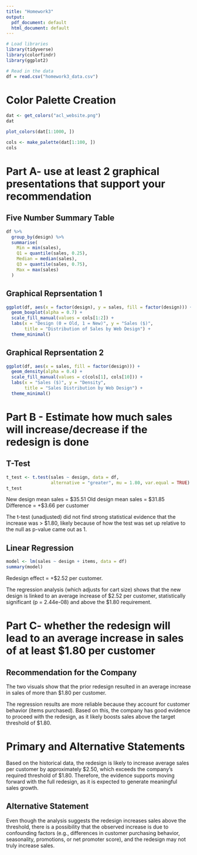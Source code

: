 ```yaml
---
title: "Homework3"
output:
  pdf_document: default
  html_document: default
---
```


```r
# Load libraries
library(tidyverse)
library(colorfindr)
library(ggplot2)
```

```r
# Read in the data
df = read.csv("homework3_data.csv")
```


# Color Palette Creation
```r
dat <- get_colors("acl_website.png")
dat
```

```r
plot_colors(dat[1:1000, ])
```

```r
cols <- make_palette(dat[1:100, ])
cols
```


# Part A- use at least 2 graphical presentations that support your recommendation

## Five Number Summary Table
```r
df %>%
  group_by(design) %>%
  summarise(
    Min = min(sales),
    Q1 = quantile(sales, 0.25),
    Median = median(sales),
    Q3 = quantile(sales, 0.75),
    Max = max(sales)
  )
```


## Graphical Reprsentation 1

```r
ggplot(df, aes(x = factor(design), y = sales, fill = factor(design))) +
  geom_boxplot(alpha = 0.7) +
  scale_fill_manual(values = cols[1:2]) +
  labs(x = "Design (0 = Old, 1 = New)", y = "Sales ($)", 
       title = "Distribution of Sales by Web Design") +
  theme_minimal()
```


## Graphical Reprsentation 2

```r
ggplot(df, aes(x = sales, fill = factor(design))) +
  geom_density(alpha = 0.4) +
  scale_fill_manual(values = c(cols[1], cols[10])) +
  labs(x = "Sales ($)", y = "Density", 
       title = "Sales Distribution by Web Design") +
  theme_minimal()
```


# Part B - Estimate how much sales will increase/decrease if the redesign is done

## T-Test
```r
t_test <- t.test(sales ~ design, data = df, 
                 alternative = "greater", mu = 1.80, var.equal = TRUE)
t_test
```
New design mean sales = $35.51
Old design mean sales = $31.85
Difference = +$3.66 per customer

The t-test (unadjusted) did not find strong statistical evidence that the increase was > $1.80, likely because of how the test was set up relative to the null as p-value came out as 1.

## Linear Regression
```r
model <- lm(sales ~ design + items, data = df)
summary(model)
```
Redesign effect = +$2.52 per customer.

The regression analysis (which adjusts for cart size) shows that the new design is linked to an average increase of \$2.52 per customer, statistically significant (p = 2.44e-08) and above the $1.80 requirement.

# Part C- whether the redesign will lead to an average increase in sales of at least $1.80 per customer

## Recommendation for the Company
The two visuals show that the prior redesign resulted in an average increase in sales of more than $1.80 per customer.

The regression results are more reliable because they account for customer behavior (items purchased). Based on this, the company has good evidence to proceed with the redesign, as it likely boosts sales above the target threshold of $1.80.

# Primary and Alternative Statements

Based on the historical data, the redesign is likely to increase average sales per customer by approximately \$2.50, which exceeds the company’s required threshold of \$1.80. Therefore, the evidence supports moving forward with the full redesign, as it is expected to generate meaningful sales growth.

## Alternative Statement

Even though the analysis suggests the redesign increases sales above the threshold, there is a possibility that the observed increase is due to confounding factors (e.g., differences in customer purchasing behavior, seasonality, promotions, or net promoter score), and the redesign may not truly increase sales.